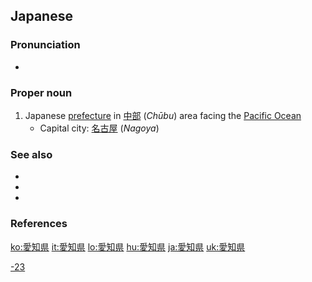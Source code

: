 ==Japanese==
{{ja-kanjitab|あい|ち|けん|yomi=o}}
{{wikipedia|Aichi Prefecture}}
{{wikipedia|lang=ja}}

===Pronunciation===
* {{ja-pron|あいちけん|y=o|acc=3|acc_ref=NHK}}

===Proper noun===
{{ja-pos|あいち-けん|kyu=愛知縣|proper}}

# Japanese [[prefecture]] in [[中部]] (''Chūbu'') area facing the [[Pacific Ocean]]
#* Capital city: [[名古屋]] (''Nagoya'')

===See also===
* {{ja-r|尾張|^おわり}}
* {{ja-r|三河|^みかわ}}
* {{list:prefectures of Japan/ja}}

===References===
<references/>

[[Category:ja:Prefectures of Japan|-23]]

[[ko:愛知県]]
[[it:愛知県]]
[[lo:愛知県]]
[[hu:愛知県]]
[[ja:愛知県]]
[[uk:愛知県]]